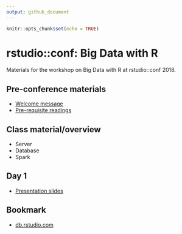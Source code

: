 ```yaml
---
output: github_document
---
```


```r
knitr::opts_chunk$set(echo = TRUE)
```

# rstudio::conf: Big Data with R

Materials for the workshop on Big Data with R at rstudio::conf 2018.

## Pre-conference materials
- [Welcome message](preconf/welcome.md)
- [Pre-requisite readings](preconf/readings.md)

## Class material/overview
- Server
- Database
- Spark

## Day 1
- [Presentation slides](docs/bigdataclass.pdf)

## Bookmark
- [db.rstudio.com](http://db.rstudio.com)
